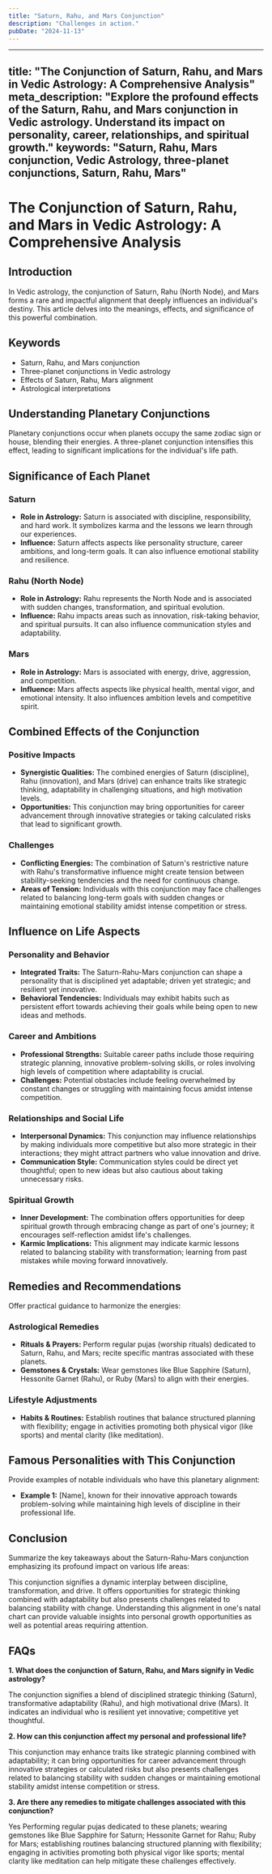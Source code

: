 ```yaml
---
title: "Saturn, Rahu, and Mars Conjunction"
description: "Challenges in action."
pubDate: "2024-11-13"
---
```


---
title: "The Conjunction of Saturn, Rahu, and Mars in Vedic Astrology: A Comprehensive Analysis"
meta_description: "Explore the profound effects of the Saturn, Rahu, and Mars conjunction in Vedic astrology. Understand its impact on personality, career, relationships, and spiritual growth."
keywords: "Saturn, Rahu, Mars conjunction, Vedic Astrology, three-planet conjunctions, Saturn, Rahu, Mars"
---

# The Conjunction of Saturn, Rahu, and Mars in Vedic Astrology: A Comprehensive Analysis

## Introduction

In Vedic astrology, the conjunction of Saturn, Rahu (North Node), and Mars forms a rare and impactful alignment that deeply influences an individual's destiny. This article delves into the meanings, effects, and significance of this powerful combination.

## Keywords

- Saturn, Rahu, and Mars conjunction
- Three-planet conjunctions in Vedic astrology
- Effects of Saturn, Rahu, Mars alignment
- Astrological interpretations

## Understanding Planetary Conjunctions

Planetary conjunctions occur when planets occupy the same zodiac sign or house, blending their energies. A three-planet conjunction intensifies this effect, leading to significant implications for the individual's life path.

## Significance of Each Planet

### Saturn

- **Role in Astrology:** Saturn is associated with discipline, responsibility, and hard work. It symbolizes karma and the lessons we learn through our experiences.
- **Influence:** Saturn affects aspects like personality structure, career ambitions, and long-term goals. It can also influence emotional stability and resilience.

### Rahu (North Node)

- **Role in Astrology:** Rahu represents the North Node and is associated with sudden changes, transformation, and spiritual evolution.
- **Influence:** Rahu impacts areas such as innovation, risk-taking behavior, and spiritual pursuits. It can also influence communication styles and adaptability.

### Mars

- **Role in Astrology:** Mars is associated with energy, drive, aggression, and competition.
- **Influence:** Mars affects aspects like physical health, mental vigor, and emotional intensity. It also influences ambition levels and competitive spirit.

## Combined Effects of the Conjunction

### Positive Impacts

- **Synergistic Qualities:** The combined energies of Saturn (discipline), Rahu (innovation), and Mars (drive) can enhance traits like strategic thinking, adaptability in challenging situations, and high motivation levels.
- **Opportunities:** This conjunction may bring opportunities for career advancement through innovative strategies or taking calculated risks that lead to significant growth.

### Challenges

- **Conflicting Energies:** The combination of Saturn's restrictive nature with Rahu's transformative influence might create tension between stability-seeking tendencies and the need for continuous change.
- **Areas of Tension:** Individuals with this conjunction may face challenges related to balancing long-term goals with sudden changes or maintaining emotional stability amidst intense competition or stress.

## Influence on Life Aspects

### Personality and Behavior

- **Integrated Traits:** The Saturn-Rahu-Mars conjunction can shape a personality that is disciplined yet adaptable; driven yet strategic; and resilient yet innovative.
- **Behavioral Tendencies:** Individuals may exhibit habits such as persistent effort towards achieving their goals while being open to new ideas and methods.

### Career and Ambitions

- **Professional Strengths:** Suitable career paths include those requiring strategic planning, innovative problem-solving skills, or roles involving high levels of competition where adaptability is crucial.
- **Challenges:** Potential obstacles include feeling overwhelmed by constant changes or struggling with maintaining focus amidst intense competition.

### Relationships and Social Life

- **Interpersonal Dynamics:** This conjunction may influence relationships by making individuals more competitive but also more strategic in their interactions; they might attract partners who value innovation and drive.
- **Communication Style:** Communication styles could be direct yet thoughtful; open to new ideas but also cautious about taking unnecessary risks.

### Spiritual Growth

- **Inner Development:** The combination offers opportunities for deep spiritual growth through embracing change as part of one's journey; it encourages self-reflection amidst life's challenges.
- **Karmic Implications:** This alignment may indicate karmic lessons related to balancing stability with transformation; learning from past mistakes while moving forward innovatively.

## Remedies and Recommendations

Offer practical guidance to harmonize the energies:

### Astrological Remedies

- **Rituals & Prayers:** Perform regular pujas (worship rituals) dedicated to Saturn, Rahu, and Mars; recite specific mantras associated with these planets.
- **Gemstones & Crystals:** Wear gemstones like Blue Sapphire (Saturn), Hessonite Garnet (Rahu), or Ruby (Mars) to align with their energies.

### Lifestyle Adjustments

- **Habits & Routines:** Establish routines that balance structured planning with flexibility; engage in activities promoting both physical vigor (like sports) and mental clarity (like meditation).
  
## Famous Personalities with This Conjunction

Provide examples of notable individuals who have this planetary alignment:

- **Example 1:** [Name], known for their innovative approach towards problem-solving while maintaining high levels of discipline in their professional life.
  
## Conclusion

Summarize the key takeaways about the Saturn-Rahu-Mars conjunction emphasizing its profound impact on various life areas:

This conjunction signifies a dynamic interplay between discipline, transformation, and drive. It offers opportunities for strategic thinking combined with adaptability but also presents challenges related to balancing stability with change. Understanding this alignment in one's natal chart can provide valuable insights into personal growth opportunities as well as potential areas requiring attention.

## FAQs

**1. What does the conjunction of Saturn, Rahu, and Mars signify in Vedic astrology?**

The conjunction signifies a blend of disciplined strategic thinking (Saturn), transformative adaptability (Rahu), and high motivational drive (Mars). It indicates an individual who is resilient yet innovative; competitive yet thoughtful.

**2. How can this conjunction affect my personal and professional life?**

This conjunction may enhance traits like strategic planning combined with adaptability; it can bring opportunities for career advancement through innovative strategies or calculated risks but also presents challenges related to balancing stability with sudden changes or maintaining emotional stability amidst intense competition or stress.

**3. Are there any remedies to mitigate challenges associated with this conjunction?**

Yes Performing regular pujas dedicated to these planets; wearing gemstones like Blue Sapphire for Saturn; Hessonite Garnet for Rahu; Ruby for Mars; establishing routines balancing structured planning with flexibility; engaging in activities promoting both physical vigor like sports; mental clarity like meditation can help mitigate these challenges effectively.


